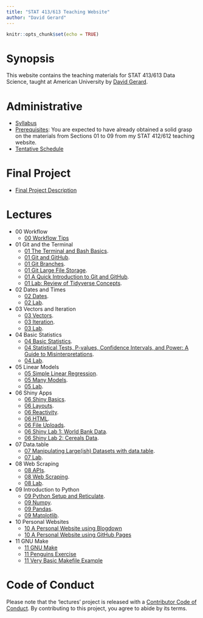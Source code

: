 ```yaml
---
title: "STAT 413/613 Teaching Website"
author: "David Gerard"
---
```


```r
knitr::opts_chunk$set(echo = TRUE)
```

# Synopsis

This website contains the teaching materials for STAT 413/613 Data Science, taught at American 
University by [David Gerard](https://dcgerard.github.io/).

# Administrative

- [Syllabus](./admin/syllabus.html)
- [Prerequisites](https://dcgerard.github.io/stat_412_612/): You are expected
  to have already obtained a solid grasp on the materials from Sections 01 to
  09 from my STAT 412/612 teaching website.
- [Tentative Schedule](./admin/schedule.html)

# Final Project

- [Final Project Description](./final_project/final_project_description.html)

# Lectures

- 00 Workflow
    - [00 Workflow Tips](./00_workflow/00_workflow_tips.html)
- 01 Git and the Terminal
    - [01 The Terminal and Bash Basics](./01_git/01_basic_bash.html).
    - [01 Git and GitHub](./01_git/01_git_github.html).
    - [01 Git Branches](./01_git/01_git_branch.html).
    - [01 Git Large File Storage](./01_git/01_git_lfs.html).
    - [01 A Quick Introduction to Git and GitHub](https://doi.org/10.1371/journal.pcbi.1004668).
    - [01 Lab: Review of Tidyverse Concepts](https://github.com/data-science-master/lab_01).
- 02 Dates and Times
    - [02 Dates](./02_dates/02_dates.html).
    - [02 Lab](https://github.com/data-science-master/lab_02).
- 03 Vectors and Iteration
    - [03 Vectors](./03_vectors_iterators/03_vectors.html).
    - [03 Iteration](./03_vectors_iterators/03_iterators.html).
    - [03 Lab](https://github.com/data-science-master/lab_03).
- 04 Basic Statistics
    - [04 Basic Statistics](./04_basic_stats/04_basic_stats.html).
    - [04 Statistical Tests, P-values, Confidence Intervals, and Power: A Guide to Misinterpretations](./04_basic_stats/greenland_etal_2016.pdf).
    - [04 Lab](https://github.com/data-science-master/lab_04).
- 05 Linear Models
    - [05 Simple Linear Regression](./05_linear_regression/05_simple_linear_regression.html).
    - [05 Many Models](./05_linear_regression/05_many_models.html).
    - [05 Lab](https://github.com/data-science-master/lab_05).
- 06 Shiny Apps
    - [06 Shiny Basics](./06_shiny/06_basic_shiny.html).
    - [06 Layouts](./06_shiny/06_layouts.html).
    - [06 Reactivity](./06_shiny/06_reactivity.html).
    - [06 HTML](./06_shiny/06_html.html).
    - [06 File Uploads](./06_shiny/06_upload.html).
    - [06 Shiny Lab 1: World Bank Data](https://github.com/data-science-master/lab_06_1).
    - [06 Shiny Lab 2: Cereals Data](https://github.com/data-science-master/lab_06_2).
- 07 Data.table    
    - [07 Manipulating Large(ish) Datasets with data.table](./07_medium_data/07_medium_data.html).
    - [07 Lab](https://github.com/data-science-master/lab_07).
- 08 Web Scraping
    - [08 APIs](./08_web_scraping/08_apis.html).
    - [08 Web Scraping](./08_web_scraping/08_web_scraping.html).
    - [08 Lab](https://github.com/data-science-master/lab_08).
- 09 Introduction to Python
    - [09 Python Setup and Reticulate](./09_python/09_python_setup.html).
    - [09 Numpy](./09_python/09_numpy.html).
    - [09 Pandas](./09_python/09_pandas.html).
    - [09 Matplotlib](./09_python/09_matplotlib.html).
- 10 Personal Websites
    - [10 A Personal Website using Blogdown](./10_websites/10_websites_blogdown.html)
    - [10 A Personal Website using GitHub Pages](./10_websites/10_websites_github.html)
- 11 GNU Make
    - [11 GNU Make](./11_make/11_make.html)
    - [11 Penguins Exercise](https://github.com/data-science-master/penguins)
    - [11 Very Basic Makefile Example](https://github.com/data-science-master/pvalue_sims)

# Code of Conduct

Please note that the 'lectures' project is released with a
[Contributor Code of Conduct](CODE_OF_CONDUCT.md).
By contributing to this project, you agree to abide by its terms.
